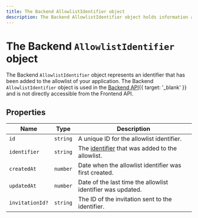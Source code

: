 ```yaml
---
title: The Backend AllowlistIdentifier object
description: The Backend AllowlistIdentifier object holds information about a AllowlistIdentifier of your application. However, the Backend AllowlistIdentifier object is different from the AllowlistIdentifier object in that it is used in the Backend API.
---
```


# The Backend `AllowlistIdentifier` object

The Backend `AllowlistIdentifier` object represents an identifier that has been added to the allowlist of your application. The Backend `AllowlistIdentifier` object is used in the [Backend API](/docs/reference/backend-api/tag/Allow-list-Block-list#operation/ListAllowlistIdentifiers){{ target: '_blank' }} and is not directly accessible from the Frontend API.

## Properties

| Name | Type | Description |
| - | - | - |
| `id` | `string` | A unique ID for the allowlist identifier. |
| `identifier` | `string` | The [identifier](/docs/authentication/configuration/sign-up-sign-in-options#identifiers) that was added to the allowlist. |
| `createdAt` | `number` | Date when the allowlist identifier was first created. |
| `updatedAt` | `number` | Date of the last time the allowlist identifier was updated. |
| `invitationId?` | `string` | The ID of the invitation sent to the identifier. |
